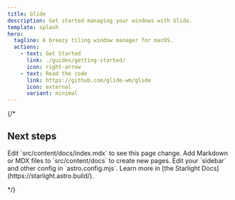 ```yaml
---
title: Glide
description: Get started managing your windows with Glide.
template: splash
hero:
  tagline: A breezy tiling window manager for macOS.
  actions:
    - text: Get Started
      link: ./guides/getting-started/
      icon: right-arrow
    - text: Read the code
      link: https://github.com/glide-wm/glide
      icon: external
      variant: minimal
---
```



{/*

## Next steps

<CardGrid stagger>
	<Card title="Update content" icon="pencil">
		Edit `src/content/docs/index.mdx` to see this page change.
	</Card>
	<Card title="Add new content" icon="add-document">
		Add Markdown or MDX files to `src/content/docs` to create new pages.
	</Card>
	<Card title="Configure your site" icon="setting">
		Edit your `sidebar` and other config in `astro.config.mjs`.
	</Card>
	<Card title="Read the docs" icon="open-book">
		Learn more in [the Starlight Docs](https://starlight.astro.build/).
	</Card>
</CardGrid>

*/}
